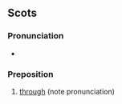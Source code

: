 ==Scots==

===Pronunciation===
*{{IPA|/θrʌu/}}

===Preposition===
{{sco-prep}}

# {{South Scots|lang=sco}} [[through]] (note pronunciation)
